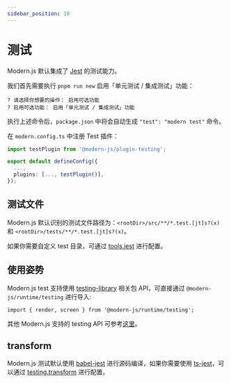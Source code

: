 ```yaml
---
sidebar_position: 10
---
```


# 测试

Modern.js 默认集成了 [Jest](https://jestjs.io/) 的测试能力。

我们首先需要执行 `pnpm run new` 启用「单元测试 / 集成测试」功能：

```
? 请选择你想要的操作： 启用可选功能
? 启用可选功能： 启用「单元测试 / 集成测试」功能
```

执行上述命令后，`package.json` 中将会自动生成 `"test": "modern test"` 命令。

在 `modern.config.ts` 中注册 Test 插件：

```ts title="modern.config.ts"
import testPlugin from '@modern-js/plugin-testing';

export default defineConfig({
  ...,
  plugins: [..., testPlugin()],
});
```

## 测试文件

Modern.js 默认识别的测试文件路径为：`<rootDir>/src/**/*.test.[jt]s?(x)` 和 `<rootDir>/tests/**/*.test.[jt]s?(x)`。

如果你需要自定义 test 目录，可通过 [tools.jest](/configure/app/tools/jest) 进行配置。

## 使用姿势

Modern.js test 支持使用 [testing-library](https://testing-library.com/docs/) 相关包 API，可直接通过 `@modern-js/runtime/testing` 进行导入:

```
import { render, screen } from '@modern-js/runtime/testing';
```

其他 Modern.js 支持的 testing API 可参考[这里](/apis/app/runtime/testing/cleanup)。

## transform

Modern.js 测试默认使用 [babel-jest](https://www.npmjs.com/package/babel-jest) 进行源码编译，如果你需要使用 [ts-jest](https://github.com/kulshekhar/ts-jest)，可以通过 [testing.transform](/configure/app/testing/transformer) 进行配置。

